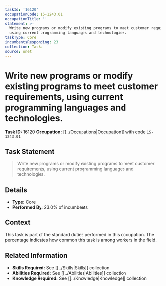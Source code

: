 ```yaml
---
taskId: '16120'
occupationCode: 15-1243.01
occupationTitle: ''
statement: >-
  Write new programs or modify existing programs to meet customer requirements,
  using current programming languages and technologies.
taskType: Core
incumbentsResponding: 23
collection: Tasks
source: onet
---
```

# Write new programs or modify existing programs to meet customer requirements, using current programming languages and technologies.

**Task ID:** 16120
**Occupation:** [[../Occupations|Occupation]] with code `15-1243.01`

## Task Statement

> Write new programs or modify existing programs to meet customer requirements, using current programming languages and technologies.

## Details

- **Type:** Core
- **Performed By:** 23.0% of incumbents

## Context

This task is part of the standard duties performed in this occupation. The percentage indicates how common this task is among workers in the field.

## Related Information

- **Skills Required:** See [[../Skills|Skills]] collection
- **Abilities Required:** See [[../Abilities|Abilities]] collection
- **Knowledge Required:** See [[../Knowledge|Knowledge]] collection
